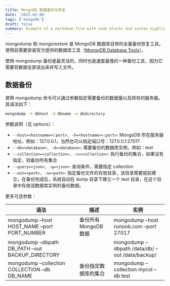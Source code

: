 ```yaml
---
title: MongoDB 数据备份与恢复
date: '2023-03-08'
tags: ['mongodb']
draft: false
summary: Example of a markdown file with code blocks and syntax highlighting
---
```


mongodump 和 mongorestore 是 MongoDB 数据库自带的全量备份恢复工具。使用前需要安装官方提供的数据库工具（[MongoDB Database Tools](https://www.mongodb.com/docs/database-tools/)）。

使用 mongodump 备份是最灵活的，同时也是速度最慢的一种备份工具，因为它需要将数据全部读出来并写入文件。

## 数据备份

使用 mongodump 命令可以通过参数指定需要备份的数据量以及转存的服务器。
其语法如下：

```bash
mongodump -h dbhost -d dbname -o dbdirectory
```

参数说明（见 options）：

- `--host=<hostname><:port>, -h=<hostname><:port>`: MongoDB 所在服务器地址，例如：127.0.0.1，当然也可以指定端口号：127.0.0.1:27017
- `--db=<database>, -d=<database>`: 需要备份的数据库实例，例如：test
- `--collection=<collection>, -c=<collection>`: 执行备份的集合，如果没有指定，则备份所有集合
- `--query=<json>, -q=<json>`: 查询条件，需要指定 collection
- `--out=<path>, -o=<path>`: 指定备份文件的存放目录，该目录需要提前建立，在备份完成后，系统自动在 dump 目录下建立一个 test 目录，在这个目录中存放该数据库实例的备份数据。

更多可选参数：

| 语法                                            | 描述                  | 实例                                           |
| ----------------------------------------------- | --------------------- | ---------------------------------------------- |
| mongodump –host HOST_NAME –port PORT_NUMBER     | 备份所有 MongoDB 数据 | mongodump –host runoob.com –port 27017         |
| mongodump –dbpath DB_PATH –out BACKUP_DIRECTORY |                       | mongodump –dbpath /data/db/ –out /data/backup/ |
| mongodump –collection COLLECTION –db DB_NAME    | 备份指定数据库的集合  | mongodump –collection mycol –db test           |
